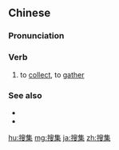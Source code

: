 ==Chinese==
{{zh-forms}}

===Pronunciation===
{{zh-pron
|m=sōují
|c=sau2 zaap6
|mn=qz,xm,zz:so-chi̍p/tw,xm,zz:so͘-chi̍p
|cat=v
}}

===Verb===
{{zh-verb}}

# to [[collect]], to [[gather]]

===See also===
* {{zh-l|蒐集}}
* {{zh-l|收集}}

[[hu:搜集]]
[[mg:搜集]]
[[ja:搜集]]
[[zh:搜集]]